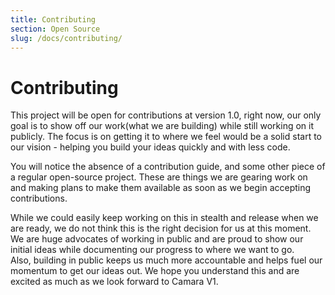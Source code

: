 ```yaml
---
title: Contributing
section: Open Source
slug: /docs/contributing/
---
```


# Contributing

This project will be open for contributions at version 1.0, right now, our only goal is to show off our work(what we are building) while still working on it publicly. The focus is on getting it to where we feel would be a solid start to our vision - helping you build your ideas quickly and with less code.

You will notice the absence of a contribution guide, and some other piece of a regular open-source project. These are things we are gearing work on and making plans to make them available as soon as we begin accepting contributions.

While we could easily keep working on this in stealth and release when we are ready, we do not think this is the right decision for us at this moment. We are huge advocates of working in public and are proud to show our initial ideas while documenting our progress to where we want to go.  
Also, building in public keeps us much more accountable and helps fuel our momentum to get our ideas out. We hope you understand this and are excited as much as we look forward to Camara V1.

